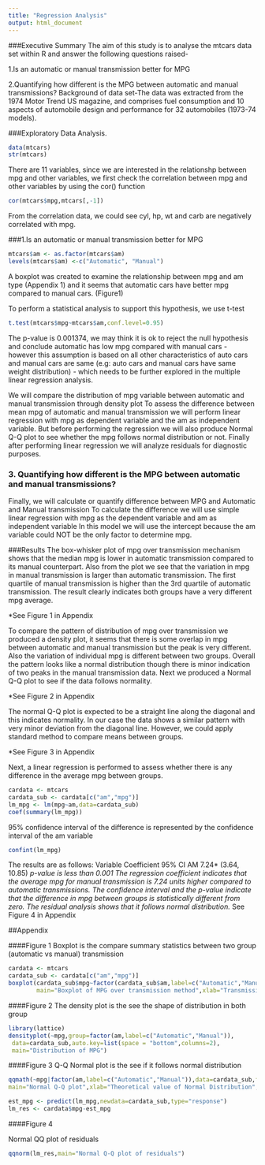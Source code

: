 ```yaml
---
title: "Regression Analysis"
output: html_document
---
```

###Executive Summary
The aim of this study is to analyse the mtcars data set within R and answer the following questions raised-

1.Is an automatic or manual transmission better for MPG

2.Quantifying how different is the MPG between automatic and manual transmissions?
Background of data set-The data was extracted from the 1974 Motor Trend US magazine, and comprises fuel consumption and 10 aspects of automobile design and performance for 32 automobiles (1973-74 models).

###Exploratory Data Analysis.
```r
data(mtcars)
str(mtcars)

```

There are 11 variables, since we are interested in the relationshp between mpg and other variables, we first check the correlation between mpg and other variables by using the cor() function

```r
cor(mtcars$mpg,mtcars[,-1])

```
From the correlation data, we could see cyl, hp, wt and carb are negatively correlated with mpg.

###1.Is an automatic or manual transmission better for MPG
```r
mtcars$am <- as.factor(mtcars$am)
levels(mtcars$am) <-c("Automatic", "Manual")
```

A boxplot was created to examine the relationship between mpg and am type (Appendix 1) and it seems that automatic cars have better mpg compared to manual cars.
(Figure1)

To perform a statistical analysis to support this hypothesis, we use t-test
```r
t.test(mtcars$mpg~mtcars$am,conf.level=0.95)

```

The p-value is 0.001374, we may think it is ok to reject the null hypothesis and conclude automatic has low mpg compared with manual cars - however this assumption is based on all other characteristics of auto cars and manual cars are same (e.g: auto cars and manual cars have same weight distribution) - which needs to be further explored in the multiple linear regression analysis.

We will compare the distribution of mpg variable between automatic and manual transmission through density plot To assess the difference between mean mpg of automatic and manual transmission we will perform linear regression with mpg as dependent variable and the am as independent variable. But before performing the regression we will also produce Normal Q-Q plot to see whether the mpg follows normal distribution or not. Finally after performing linear regression we will analyze residuals for diagnostic purposes.

### 3. Quantifying how different is the MPG between automatic and manual transmissions?

Finally, we will calculate or quantify difference between MPG and Automatic and Manual transmission To calculate the difference we will use simple linear regression with mpg as the dependent variable and am as independent variable In this model we will use the intercept because the am variable could NOT be the only factor to determine mpg.

###Results
The box-whisker plot of mpg over transmission mechanism shows that the median mpg is lower in automatic transmission compared to its manual counterpart. Also from the plot we see that the variation in mpg in manual transmission is larger than automatic transmission. The first quartile of manual transmission is higher than the 3rd quartile of automatic transmission. The result clearly indicates both groups have a very different mpg average.

*See Figure 1 in Appendix

To compare the pattern of distribution of mpg over transmission we produced a density plot, it seems that there is some overlap in mpg between automatic and manual transmission but the peak is very different. Also the variation of individual mpg is different between two groups. Overall the pattern looks like a normal distribution though there is minor indication of two peaks in the manual transmission data. Next we produced a Normal Q-Q plot to see if the data follows normality.

*See Figure 2 in Appendix

The normal Q-Q plot is expected to be a straight line along the diagonal and this indicates normality. In our case the data shows a similar pattern with very minor deviation from the diagonal line. However, we could apply standard method to compare means between groups.

*See Figure 3 in Appendix

Next, a linear regression is performed to assess whether there is any difference in the average mpg between groups.

```r
cardata <- mtcars
cardata_sub <- cardata[c("am","mpg")]
lm_mpg <- lm(mpg~am,data=cardata_sub)
coef(summary(lm_mpg))

```
95% confidence interval of the difference is represented by the confidence interval of the am variable

```r
confint(lm_mpg)

```

The results are as follows:
Variable Coefficient 95% CI AM 7.24* (3.64, 10.85)
*p-value is less than 0.001
The regression coefficient indicates that the average mpg for manual transmission is 7.24 units higher compared to automatic transmissions. The confidence interval and the p-value indicate that the difference in mpg between groups is statistically different from zero.
The residual analysis shows that it follows normal distribution.
*See Figure 4 in Appendix


##Appendix


####Figure 1
Boxplot is the compare summary statistics between two group (automatic vs manual) transmission

```r
cardata <- mtcars
cardata_sub <- cardata[c("am","mpg")]
boxplot(cardata_sub$mpg~factor(cardata_sub$am,label=c("Automatic","Manual")),
        main="Boxplot of MPG over transmission method",xlab="Transmission",ylab="MPG")


```

####Figure 2
The density plot is the see the shape of distribution in both group
```r
library(lattice)
densityplot(~mpg,group=factor(am,label=c("Automatic","Manual")),
 data=cardata_sub,auto.key=list(space = "bottom",columns=2),
 main="Distribution of MPG")

```


####Figure 3
Q-Q Normal plot is the see if it follows normal distribution
```r
qqmath(~mpg|factor(am,label=c("Automatic","Manual")),data=cardata_sub,f.value=ppoints(100),
main="Normal Q-Q plot",xlab="Theoretical value of Normal Distribution",ylab="MPG")
```


```r
est_mpg <- predict(lm_mpg,newdata=cardata_sub,type="response")
lm_res <- cardata$mpg-est_mpg
```

####Figure 4

Normal QQ plot of residuals

```r
qqnorm(lm_res,main="Normal Q-Q plot of residuals")

```

